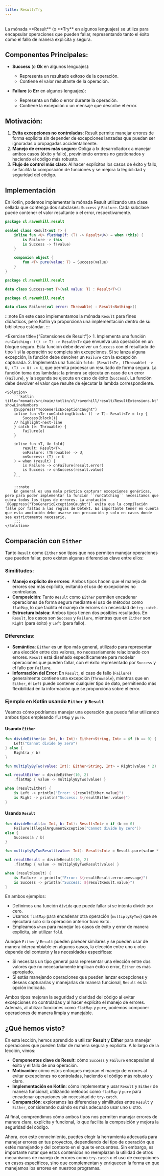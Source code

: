 ```yaml
---
title: Result/Try
---
```


<ReadingTime/>
<GitHubRepoLink repo={"functional-programming-kt"} user={"r8vnhill"}/>

<br/>
La mónada **Result** (o **Try** en algunos lenguajes) se utiliza para encapsular operaciones que pueden fallar, representando tanto el éxito como el fallo de manera explícita y segura.

## Componentes Principales:

- **Success** (o **Ok** en algunos lenguajes):
    - Representa un resultado exitoso de la operación.
    - Contiene el valor resultante de la operación.

- **Failure** (o **Err** en algunos lenguajes):
    - Representa un fallo o error durante la operación.
    - Contiene la excepción o un mensaje que describe el error.

## Motivación:

1. **Evita excepciones no controladas**: Result permite manejar errores de forma explícita sin depender de excepciones lanzadas que puedan ser ignoradas o propagadas accidentalmente.
2. **Manejo de errores más seguro**: Obliga a lx desarrolladorx a manejar ambos casos (éxito y fallo), previniendo errores no gestionados y haciendo el código más robusto.
3. **Flujo de control más claro**: Al hacer explícitos los casos de éxito y fallo, se facilita la composición de funciones y se mejora la legibilidad y seguridad del código.

## Implementación

En Kotlin, podemos implementar la mónada Result utilizando una clase sellada que contenga dos subclases: `Success` y `Failure`. Cada subclase puede contener el valor resultante o el error, respectivamente.

```kotlin title="monads/src/main/kotlin/cl/ravenhill/result/Result.kt" showLineNumbers
package cl.ravenhill.result

sealed class Result<out T> {
    inline fun <U> flatMap(f: (T) -> Result<U>) = when (this) {
        is Failure -> this
        is Success -> f(value)
    }

    companion object {
        fun <T> pure(value: T) = Success(value)
    }
}
```

```kotlin title="monads/src/main/kotlin/cl/ravenhill/result/Success.kt" showLineNumbers
package cl.ravenhill.result

data class Success<out T>(val value: T) : Result<T>()
```

```kotlin title="monads/src/main/kotlin/cl/ravenhill/result/Failure.kt" showLineNumbers
package cl.ravenhill.result

data class Failure(val error: Throwable) : Result<Nothing>()
```

:::note
En este caso implementamos la mónada ``Result`` para fines didácticos, pero Kotlin ya proporciona una implementación dentro de su biblioteca estándar.
:::

<Exercise title={"Extensiones de Result"}>
    1. Implementa una función `runCatching: (() -> T) -> Result<T>` que envuelva una operación en un bloque seguro. Esta función debe devolver un `Success` con el resultado de tipo `T` si la operación se completa sin excepciones. Si se lanza alguna excepción, la función debe devolver un `Failure` con la excepción capturada.
    2. Implementa una función `fold: (Result<T>, (Throwable) -> U, (T) -> U) -> U`, que permita procesar un resultado de forma segura. La función toma dos lambdas: la primera se ejecuta en caso de un error (`Failure`), y la segunda se ejecuta en caso de éxito (`Success`). La función debe devolver el valor que resulte de ejecutar la lambda correspondiente.

    <Solution>
        ```kotlin title="monads/src/main/kotlin/cl/ravenhill/result/ResultExtensions.kt" showLineNumbers
        @Suppress("TooGenericExceptionCaught")
        inline fun <T> runCatching(block: () -> T): Result<T> = try {
            Success(block())
        // highlight-next-line
        } catch (e: Throwable) {
            Failure(e)
        }

        inline fun <T, U> fold(
            result: Result<T>,
            onFailure: (Throwable) -> U,
            onSuccess: (T) -> U
        ) = when (result) {
            is Failure -> onFailure(result.error)
            is Success -> onSuccess(result.value)
        }
        ```

        :::note
        En general es una mala práctica capturar excepciones genéricas, pero para poder implementar la función ``runCatching`` necesitamos que cubra todos los tipos de errores. La anotación `@Suppress("TooGenericExceptionCaught")` evita que la compilación falle por faltas a las reglas de Detekt. Es importante tener en cuenta que esta anotación debe usarse con precaución y solo en casos donde sea estrictamente necesario.
        :::
    </Solution>
</Exercise>

## Comparación con `Either`

Tanto `Result` como `Either` son tipos que nos permiten manejar operaciones que pueden fallar, pero existen algunas diferencias clave entre ellos:

### Similitudes:

- **Manejo explícito de errores**: Ambos tipos hacen que el manejo de errores sea más explícito, evitando el uso de excepciones no controladas.
- **Composición**: Tanto `Result` como `Either` permiten encadenar operaciones de forma segura mediante el uso de métodos como `flatMap`, lo que facilita el manejo de errores sin necesidad de `try-catch`.
- **Estructura básica**: Ambos tipos tienen dos posibles resultados. En `Result`, los casos son `Success` y `Failure`, mientras que en `Either` son `Right` (para éxito) y `Left` (para fallo).

### Diferencias:

- **Semántica**: `Either` es un tipo más general, utilizado para representar una elección entre dos valores, no necesariamente relacionado con errores. `Result` está diseñado específicamente para modelar operaciones que pueden fallar, con el éxito representado por `Success` y el fallo por `Failure`.
- **Información del Error**: En `Result`, el caso de fallo (`Failure`) generalmente contiene una excepción (`Throwable`), mientras que en `Either`, el `Left` puede contener cualquier tipo de dato, permitiendo más flexibilidad en la información que se proporciona sobre el error.

### Ejemplo en Kotlin usando `Either` y `Result`

Veamos cómo podríamos manejar una operación que puede fallar utilizando ambos tipos empleando `flatMap` y `pure`.

#### Usando `Either`

```kotlin showLineNumbers
fun divideEither(a: Int, b: Int): Either<String, Int> = if (b == 0) {
    Left("Cannot divide by zero")
} else {
    Right(a / b)
}

fun multiplyByTwo(value: Int): Either<String, Int> = Right(value * 2)

val resultEither = divideEither(10, 2)
    .flatMap { value -> multiplyByTwo(value) }

when (resultEither) {
    is Left -> println("Error: ${resultEither.value}")
    is Right -> println("Success: ${resultEither.value}")
}
```

#### Usando `Result`

```kotlin showLineNumbers
fun divideResult(a: Int, b: Int): Result<Int> = if (b == 0)
    Failure(IllegalArgumentException("Cannot divide by zero"))
else {
    Success(a / b)
}

fun multiplyByTwoResult(value: Int): Result<Int> = Result.pure(value * 2)

val resultResult = divideResult(10, 2)
    .flatMap { value -> multiplyByTwoResult(value) }

when (resultResult) {
    is Failure -> println("Error: ${resultResult.error.message}")
    is Success -> println("Success: ${resultResult.value}")
}
```

En ambos ejemplos:

- Definimos una función `divide` que puede fallar si se intenta dividir por cero.
- Usamos `flatMap` para encadenar otra operación (`multiplyByTwo`) que se ejecutará solo si la operación anterior tuvo éxito.
- Empleamos `when` para manejar los casos de éxito y error de manera explícita, sin utilizar `fold`.

Aunque `Either` y `Result` pueden parecer similares y se pueden usar de manera intercambiable en algunos casos, la elección entre uno u otro depende del contexto y las necesidades específicas:

- Si necesitas un tipo general para representar una elección entre dos valores que no necesariamente implican éxito o error, `Either` es más apropiado.
- Si estás manejando operaciones que pueden lanzar excepciones y deseas capturarlas y manejarlas de manera funcional, `Result` es la opción indicada.

Ambos tipos mejoran la seguridad y claridad del código al evitar excepciones no controladas y al hacer explícito el manejo de errores. Además, al utilizar funciones como `flatMap` y `pure`, podemos componer operaciones de manera limpia y manejable.

## ¿Qué hemos visto?

En esta lección, hemos aprendido a utilizar **Result** y **Either** para manejar operaciones que pueden fallar de manera segura y explícita. A lo largo de la lección, vimos:

- **Componentes clave de Result**: cómo `Success` y `Failure` encapsulan el éxito y el fallo de una operación.
- **Motivación**: cómo estos enfoques mejoran el manejo de errores al evitar excepciones no controladas, haciendo el código más robusto y claro.
- **Implementación en Kotlin**: cómo implementar y usar `Result` y `Either` de manera funcional, utilizando métodos como `flatMap` y `pure` para encadenar operaciones sin necesidad de `try-catch`.
- **Comparación**: exploramos las diferencias y similitudes entre `Result` y `Either`, considerando cuándo es más adecuado usar uno u otro.

Al final, comprendimos cómo ambos tipos nos permiten manejar errores de manera clara, explícita y funcional, lo que facilita la composición y mejora la seguridad del código.

Ahora, con este conocimiento, puedes elegir la herramienta adecuada para manejar errores en tus proyectos, dependiendo del tipo de operación que estés manejando y del contexto en el que te encuentres. Sin embargo, es importante notar que estos contenidos no reemplazan la utilidad de otros mecanismos de manejo de errores como ``try-catch`` o el uso de excepciones en casos específicos, sino que complementan y enriquecen la forma en que manejamos los errores en nuestros programas.
